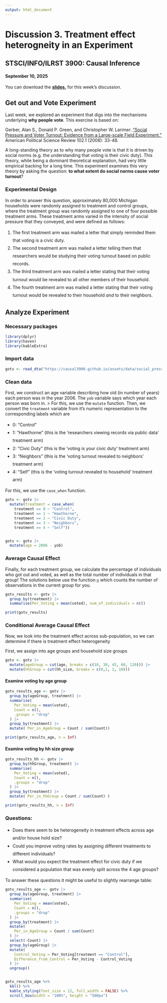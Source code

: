 ```yaml
---
output: html_document
---
```

<style>li {line-height: 1.8;}</style>

# Discussion 3. Treatment effect heterogneity in an Experiment {-}
## STSCI/INFO/ILRST 3900: Causal Inference {-}
#### September 10, 2025 {-}


You can download the [**slides.**](assets/discussions/discussion3-addHealth.pdf) for this week's discussion.

## Get out and Vote Experiment {-}

Last week, we explored an experiment that digs into the mechanisms
underlying __why people vote__. This exercise is based on: 

Gerber, Alan S., Donald P. Green, and Christopher W. Larimer. ["Social Pressure and Voter Turnout: Evidence from a Large-scale Field Experiment."](https://www.cambridge.org/core/journals/american-political-science-review/article/social-pressure-and-voter-turnout-evidence-from-a-largescale-field-experiment/11E84AF4C0B7FBD1D20C855972C2C3EB#) American Political Science Review 102.1 (2008): 33-48.

A long-standing theory as to why many people
vote is that it is driven by social norms (e.g. the understanding that voting
is their civic duty). This theory, while being a dominant theoretical 
explanation, had very little empirical backing for a long time. This experiment
examines this very theory by asking the question:
__to what extent do social norms cause voter turnout__?

### Experimental Design {-}

In order to answer this question, approximately 80,000 Michigan households
were randomly assigned to treatment and control groups, where the treatment
group was randomly assigned to one of four possible treatment arms. These
treatment arms varied in the intensity of social pressure that they conveyed,
and were defined as follows:

1. The first treatment arm was mailed a letter that simply reminded them that
voting is a civic duty.
2. The second treatment arm was mailed a letter telling them that researchers
would be studying their voting turnout based on public records.
3. The third treatment arm was mailed a letter stating that their voting turnout 
would be revealed to all other members of their household.
4. The fourth treatment arm was mailed a letter stating that their voting turnout
would be revealed to their household *and* to their neighbors.

## Analyze Experiment {-}

### Necessary packages {-}

```r
library(dplyr)
library(haven)
library(kableExtra)
```

### Import data {-}
```r
gotv <- read_dta("https://causal3900.github.io/assets/data/social_pressure.dta")
```

### Clean data {-}

First, we construct an age variable describing how old (in number of years) each person was in the year 2006. The `yob` variable says which year each person was born in. \> For this, we use the `mutate` function. 
Then, we convert the `treatment` variable from it's numeric representation to the corresponding labels which are

-   0: "Control"
-   1: "Hawthorne" (this is the 'researchers viewing records via public data' treatment arm)
-   2: "Civic Duty" (this is the 'voting is your civic duty' treatment arm)
-   3: "Neighbors" (this is the 'voting turnout revealed to neighbors' treatment arm)
-   4: "Self" (this is the 'voting turnout revealed to household' treatment arm)

For this, we use the `case_when` function. 

```r

gotv <- gotv |>
  mutate(treatment = case_when(
    treatment == 0 ~ "Control",
    treatment == 1 ~ "Hawthorne",
    treatment == 2 ~ "Civic Duty",
    treatment == 3 ~ "Neighbors",
    treatment == 4 ~ "Self")) 


gotv <- gotv |>
  mutate(age = 2006 - yob)
```


### Average Causal Effect {-}

Finally, for each treatment group, we calculate the percentage of individuals who got out and voted, as well as the total number of individuals in that group! The solutions below use the function [`n`](https://www.rdocumentation.org/packages/dplyr/versions/0.7.8/topics/n) which counts the number of observations in the current group for you.

```r
gotv_results <- gotv |>
  group_by(treatment) |>
  summarise(Per_Voting = mean(voted), num_of_individuals = n())

print(gotv_results)
```


### Conditional Average Causal Effect {-}

Now, we look into the treatment effect across sub-population, so we can determine if there is treatment effect heterogeneity

First, we assign into age groups and household size groups
```r
gotv <- gotv |>
  mutate(ageGroup = cut(age, breaks = c(18, 30, 45, 60, 120))) |>
  mutate(hhGroup = cut(hh_size, breaks = c(0,1, 2, 10)))

```

#### Examine voting by age group {-}
```r
gotv_results_age <- gotv |>
  group_by(ageGroup, treatment) |>
  summarise(
    Per_Voting = mean(voted),
    Count = n(),
    .groups = "drop"
  ) |>
  group_by(treatment) |>
  mutate( Per_in_AgeGroup = Count / sum(Count))

print(gotv_results_age, n = Inf)
```


#### Examine voting by hh size group {-}

```r
gotv_results_hh <- gotv |>
  group_by(hhGroup, treatment) |>
  summarise(
    Per_Voting = mean(voted),
    Count = n(),
    .groups = "drop"
  ) |>
  group_by(treatment) |>
  mutate( Per_in_hhGroup = Count / sum(Count) ) 

print(gotv_results_hh, n = Inf)
```


### Questions: {-}
- Does there seem to be heterogeneity in treatment effects across age and/or house hold size?
- Could you improve voting rates by assigning different treatments to different individuals?
- What would you expect the treatment effect for civic duty if we considered a population that was evenly split across the 4 age groups?

To answer these questions it might be useful to slightly rearrange table:
```r
gotv_results_age <- gotv |>
  group_by(ageGroup, treatment) |>
  summarise(
    Per_Voting = mean(voted),
    Count = n(),
    .groups = "drop"
  ) |>
  group_by(treatment) |>
  mutate(
    Per_in_AgeGroup = Count / sum(Count)
  ) |>
  select(-Count) |>
  group_by(ageGroup) |>
  mutate(
    Control_Voting = Per_Voting[treatment == "Control"],
    Difference_from_Control = Per_Voting - Control_Voting
  ) |>
  ungroup()


gotv_results_age %>%
  kbl() %>%
  kable_styling(font_size = 12, full_width = FALSE) %>%
  scroll_box(width = "100%", height = "500px")
```

